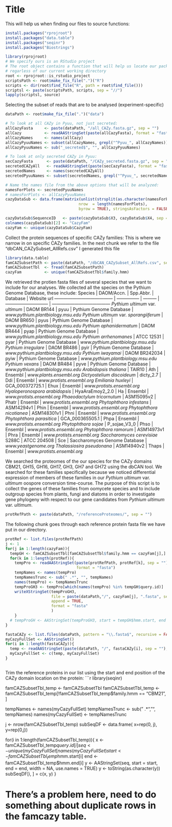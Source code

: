 Title
========================================================
This will help us when finding our files to source functions:
```r
install.packages("rprojroot")
install.packages("data.table")
install.packages("seqinr")
install.packages("Biostrings")
```

```r
library(rprojroot)
# We specify ours is an RStudio project
# The root object contains a function that will help us locate our package r files
# regarless of our current working directory
root <- rprojroot::is_rstudio_project
scriptsPath <- root$make_fix_file(".")("R")
scripts <- dir(root$find_file("R", path = root$find_file()))
scriptsl <- paste(scriptsPath, scripts, sep = "//")
lapply(scriptsl, source)
```


Selecting the subset of reads that are to be analysed (experiment-specific)
```r
dataPath <- root$make_fix_file(".")("data")

# To look at all CAZy in Pyuu, not just secreted:
allCazyFasta     <- paste(dataPath, "/all_CAZy.fasta.gz", sep = "")
allCazy          <- readAAStringSet(paste(allCazyFasta), format = "fasta")
allCazyNames     <- names(allCazy)
allCazyPyuuNames <- subset(allCazyNames, grepl("^Pyuu_", allCazyNames))
allCazyPyuuNames <- sub("_secreted$", "", allCazyPyuuNames)

# To look at only secreted CAZy in Pyuu:
secCazyFasta      <- paste(dataPath, "/CAZy_secreted.fasta.gz", sep = "")
secretedCAZyAll   <- readAAStringSet(paste(secCazyFasta), format = "fasta")
secretedNames     <- names(secretedCAZyAll)
secretedPyuuNames <- subset(secretedNames, grepl("^Pyuu_", secretedNames))

# Name the names file from the above options that will be analyzed:
namesForPlots <- secretedPyuuNames
# namesForPlots <- allCazyPyuuNames
cazyDataSub <- data.frame(matrix(unlist(strsplit(as.character(namesForPlots), "_")), 
                                nrow  = length(namesForPlots), 
                                byrow = TRUE), stringsAsFactors = FALSE)

cazyDataSub$SequenceID   <- paste(cazyDataSub$X3, cazyDataSub$X4, sep = "_")
colnames(cazyDataSub)[2] <- "CazyFam"
cazyFam <- unique(cazyDataSub$CazyFam)
```

Collect the protein sequences of specific CAZy families:
This is where we narrow in on specific CAZy families.
In the next chunk we refer to the file "dbCAN_CAZySubset_AllRefs.csv"
I generated this file 
```r
library(data.table)
famCAZSubsetPath <- paste(dataPath, "/dbCAN_CAZySubset_AllRefs.csv", sep = "")
famCAZSubsetTbl  <- fread(famCAZSubsetPath)
cazyFam          <- unique(famCAZSubsetTbl$family.hmm)
```

We retrieved the protien fasta files of several species that we want to 
include for our analyses.
We collected all the species on the Pythium Genome Database,
these include:
Species                                 | DAOM/Accn.      | Spp.Abbr. | Database                      | Website url
--------------------------------------- | --------------- | --------- | ----------------------------- | ---------------------------------------
*Pythium ultimum* var. *ultimum*        | DAOM BR144      | pyuu      | Pythium Genome Database       | *www.pythium.plantbiology.msu.edu*
*Pythium ultimum* var. *sporangiiferum* | DAOM BR650      | pyus      | Pythium Genome Database       | *www.pythium.plantbiology.msu.edu*
*Pythium aphanidermatum*                | DAOM BR444      | pyap      | Pythium Genome Database       | *www.pythium.plantbiology.msu.edu*
*Pythium arrhenomanes*                  | ATCC 12531      | pyar      | Pythium Genome Database       | *www.pythium.plantbiology.msu.edu*
*Pythium irregulare*                    | DAOM BR486      | pyir      | Pythium Genome Database       | *www.pythium.plantbiology.msu.edu*
*Pythium iwayamai*                      | DAOM BR242034   | pyiw      | Pythium Genome Database       | *www.pythium.plantbiology.msu.edu*
*Pythium vexans*                        | DAOM BR484      | pyve      | Pythium Genome Database       | *www.pythium.plantbiology.msu.edu*
*Arabidopsis thaliana*                  | TAIR10          | Ath       | Ensembl                       | *www.plants.ensembl.org*
*Dictyostelium discoideum*              | dicty_2.7       | Ddi       | Ensembl                       | *www.protists.ensembl.org*
*Emiliania huxleyi*                     | GCA_000372725.1 | Ehux      | Ensembl                       | *www.protists.ensembl.org*
*Hyaloperonospora arabidopsis*          | HyaAraEmoy2_2.0 | Ha        | Ensembl                       | *www.protists.ensembl.org*
*Phaeodactylum tricornutum*             | ASM15095v2      | Phatr     | Ensembl                       | *www.protists.ensembl.org*
*Phytophthora infestans*                | ASM14294v1      | Phin      | Ensembl                       | *www.protists.ensembl.org*
*Phytophthora nicotianea*               | ASM148301v1     | Phni      | Ensembl                       | *www.protists.ensembl.org*
*Phytophthora parasitica*               | GCA_000365505.1 | Phpa      | Ensembl                       | *www.protists.ensembl.org*
*Phytophthora sojae*                    | P_sojae_V3_0    | Phso      | Ensembl                       | *www.protists.ensembl.org*
*Phytophthora ramorum*                  | ASM14973v1      | Phra      | Ensembl                       | *www.protists.ensembl.org*
*Saccharomyces cerevisiae* S288C        | ATCC 204508     | Sce       | Saccharomyces Genome Database | *www.yeastgenome.org*
*Thalassiosira pseudonana*              | ASM14940v2      | Thaps     | Ensembl                       | *www.protists.ensembl.org*


We searched the proteomes of the our species for the CAZy domains CBM21, GH15, GH16, GH17, GH3, GH7 and GH72
using the dbCAN tool.
We searched for these families specifically because we noticed differential expression of members of these
families in our *Pythium ultimum* var. *ultimum* oospore conversion time-course.
The purpose of this script is to collect the genes of these families from oomycete species and to include 
outgroup species from plants, fungi and diatoms in order to investigate gene phylogeny with respect
to our gene candidates from *Pythium ultimum* var. *ultimum*.
```r
protRefPath <- paste(dataPath, "/referenceProteomes/", sep = "")
```

The following chunk goes through each reference protein fasta file we
have put in our directory. 
```r
protRef <- list.files(protRefPath)
j <- 1
for(j in 1:length(cazyFam)){
  tempGH <- famCAZSubsetTbl[famCAZSubsetTbl$family.hmm == cazyFam[j],]
  for(k in 1:length(protRef)){
    tempPro <- readAAStringSet(paste(protRefPath, protRef[k], sep = ""),
                               format = "fasta")
    tempNames <- names(tempPro)
    tempNamesTrunc <- sub(" .*", "", tempNames)
    names(tempPro) <- tempNamesTrunc
    tempProGH3 <- tempPro[which(names(tempPro) %in% tempGH$query.id)]
    writeXStringSet(tempProGH3,
                    file = paste(dataPath,"/", cazyFam[j], ".fasta", sep = ""),
                    append = TRUE,
                    format = "fasta"
                    )
    }
  # tempProGH <- AAStringSet(tempProGH3, start = tempGH$hmm.start, end = tempGH$hmm.end, width = NA, use.names = TRUE)
}
```

```r
fastaCAZy <- list.files(dataPath, pattern = "\\.fasta$", recursive = FALSE) 
myCazyFullSet <- AAStringSet()
for(i in 1:length(fastaCAZy)){
  temp <- readAAStringSet(paste(dataPath, "/", fastaCAZy[i], sep = ""), format = "fasta")
  myCazyFullSet <- c(temp, myCazyFullSet)
}



```

Trim the reference proteins in our list using the start and end position of 
the CAZy domain location on the protein:
```r
library(seqinr)

famCAZSubsetTbl_temp <- famCAZSubsetTbl
famCAZSubsetTbl_temp <- famCAZSubsetTbl_temp[!famCAZSubsetTbl_temp$family.hmm == "CBM21", ]

tempNames <- names(myCazyFullSet)
tempNamesTrunc <- sub(" .*", "", tempNames)
names(myCazyFullSet) <- tempNamesTrunc

j <- nrow(famCAZSubsetTbl_temp)
subSeqDF <- data.frame( x=rep(0, j), y=rep(0,j))

for(i in 1:length(famCAZSubsetTbl_temp)){
  x      <- famCAZSubsetTbl_temp$query.id[i]
  seq    <- unique(myCazyFullSet[names(myCazyFullSet) %in% x])
  start  <- famCAZSubsetTbl_temp$hmm.start[i]
  end    <- famCAZSubsetTbl_temp$hmm.end[i]
  y <- AAStringSet(seq, start = start, end = end, width = NA, use.names = TRUE)
  y <- toString(as.character(y))
  subSeqDF[i, ] = c(x, y)
  }

# There's a problem here, need to do something about duplicate rows in the famcazy table.


















